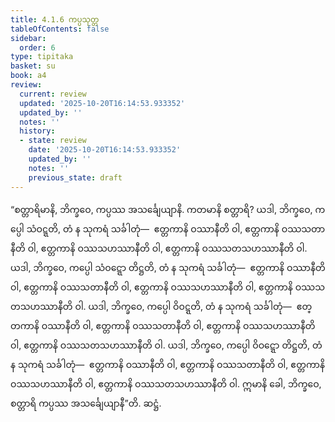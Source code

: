```yaml
---
title: 4.1.6 ကပ္ပသုတ္တ
tableOfContents: false
sidebar:
  order: 6
type: tipitaka
basket: su
book: a4
review:
  current: review
  updated: '2025-10-20T16:14:53.933352'
  updated_by: ''
  notes: ''
  history:
  - state: review
    date: '2025-10-20T16:14:53.933352'
    updated_by: ''
    notes: ''
    previous_state: draft
---
```



<DynamicBreadcrumb />


<ReviewStatus review={frontmatter.review} showDetails={true} />

<HypothesisAnnotation frontmatter={frontmatter} />

<Division number="156" book="a4" e="ch" v="15" p="460">

<Paragraph number="917" book="a4">
“စတ္တာရိမာနိ, ဘိက္ခဝေ, ကပ္ပဿ အသင်္ချေယျာနိ. ကတမာနိ စတ္တာရိ? ယဒါ, ဘိက္ခဝေ, ကပ္ပေါ သံဝဋ္ဋတိ, တံ န သုကရံ သင်္ခါတုံ—  ဧတ္တကာနိ ဝဿာနီတိ ဝါ, ဧတ္တကာနိ ဝဿသတာနီတိ ဝါ, ဧတ္တကာနိ ဝဿသဟဿာနီတိ ဝါ, ဧတ္တကာနိ ဝဿသတသဟဿာနီတိ ဝါ.
</Paragraph>

<Paragraph number="918" book="a4">
ယဒါ, ဘိက္ခဝေ, ကပ္ပေါ သံဝဋ္ဋော တိဋ္ဌတိ, တံ န သုကရံ သင်္ခါတုံ—  ဧတ္တကာနိ ဝဿာနီတိ ဝါ, ဧတ္တကာနိ ဝဿသတာနီတိ ဝါ, ဧတ္တကာနိ ဝဿသဟဿာနီတိ ဝါ, ဧတ္တကာနိ ဝဿသတသဟဿာနီတိ ဝါ.
</Paragraph>

<Paragraph number="919" book="a4">
ယဒါ, ဘိက္ခဝေ, ကပ္ပေါ ဝိဝဋ္ဋတိ, တံ န သုကရံ သင်္ခါတုံ—  ဧတ္တကာနိ ဝဿာနီတိ ဝါ, ဧတ္တကာနိ ဝဿသတာနီတိ ဝါ, ဧတ္တကာနိ ဝဿသဟဿာနီတိ ဝါ, ဧတ္တကာနိ ဝဿသတသဟဿာနီတိ ဝါ.
</Paragraph>

<Paragraph number="920" book="a4">
ယဒါ, ဘိက္ခဝေ, ကပ္ပေါ ဝိဝဋ္ဋော တိဋ္ဌတိ, တံ န သုကရံ သင်္ခါတုံ—  ဧတ္တကာနိ ဝဿာနီတိ ဝါ, ဧတ္တကာနိ ဝဿသတာနီတိ ဝါ, ဧတ္တကာနိ ဝဿသဟဿာနီတိ ဝါ, ဧတ္တကာနိ ဝဿသတသဟဿာနီတိ ဝါ. ဣမာနိ ခေါ, ဘိက္ခဝေ, စတ္တာရိ ကပ္ပဿ အသင်္ချေယျာနီ”တိ.

</Paragraph>
</Division>

<Paragraph number="921" type="center" book="a4">
ဆဋ္ဌံ.
</Paragraph>
